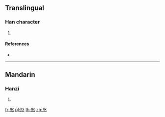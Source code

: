 {{character info/new}}
==Translingual==

===Han character===
{{Han char|rn=86|rad=火|as=08|sn=12|four=17334|canj=SEF}}

# {{defn|Han|sort=火08}}

====References====
* {{Han ref|kx=0674.030|dkj=19115|hdz=32211.120|uh=7123|ud=28963|bh=DA5E|bd=55902}}

----

==Mandarin==

===Hanzi===
{{cmn-hanzi|pin=[[jù]] ([[ju4]])|wg=chü<sup>4</sup>}}

# {{defn|lang=cmn|sort=火08}}

[[fr:焣]]
[[pl:焣]]
[[th:焣]]
[[zh:焣]]